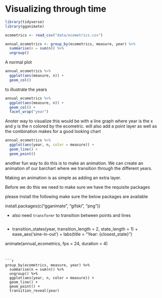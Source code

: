 # Visualizing through time


```r
library(tidyverse)
library(gganimate)

ecometrics <- read_csv("data/ecometrics.csv")

annual_ecometrics <- group_by(ecometrics, measure, year) %>% 
  summarise(n = sum(n)) %>% 
  ungroup()
```

A normal plot

```r
annual_ecometrics %>% 
  ggplot(aes(measure, n)) +
  geom_col()
```

to illustrate the years 

```r
annual_ecometrics %>% 
  ggplot(aes(measure, n)) +
  geom_col() +
  facet_wrap("year")
```

Anoter way to visualize this would be with a line graph where year is the x and y is the n colored by the ecometric. will also add a point layer as well as the combination makes for a good looking chart

```r
annual_ecometrics %>% 
  ggplot(aes(year, n, color = measure)) +
  geom_line() +
  geom_point()
```

another fun way to do this is to make an animation. We can create an animation of our barchart where we transition through the different years.

Making an animation is as simple as adding an extra layer.

Before we do this we need to make sure we have the requisite packages 

please install the following make sure the below packages are available

install.packages(c("gganimate", "gifski", "png"))

- also need `transformr` to transition between points and lines


```r

```


+
  transition_states(year, 
                    transition_length = 2,
                    state_length = 1) +
  ease_aes('sine-in-out') +
  labs(title = "Year: {closest_state}")

animate(annual_ecometrics, fps = 24, duration = 4)
```


```r
group_by(ecometrics, measure, year) %>% 
  summarise(n = sum(n)) %>% 
  ungroup() %>% 
  ggplot(aes(year, n, color = measure)) +
  geom_line() +
  geom_point() +
  transition_reveal(year)
```


